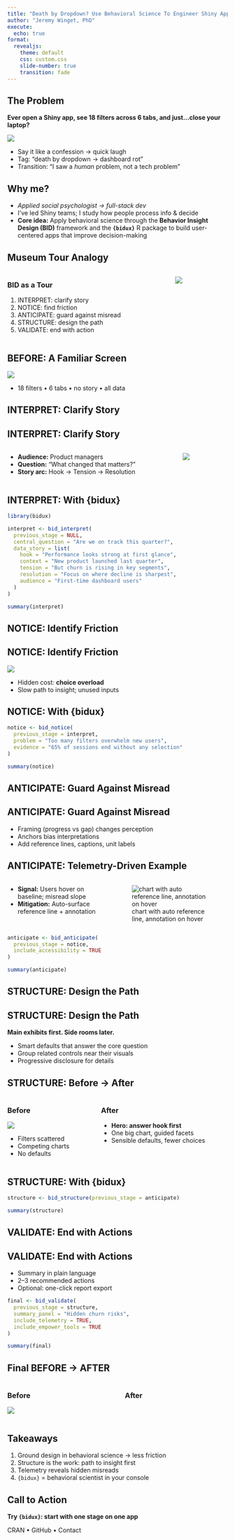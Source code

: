 ```yaml
---
title: "Death by Dropdown? Use Behavioral Science To Engineer Shiny Apps Instead"
author: "Jeremy Winget, PhD"
execute:
  echo: true
format:
  revealjs:
    theme: default
    css: custom.css
    slide-number: true
    transition: fade
---
```


## The Problem {.center background-color="#4682b4"}

::: {.large}
**Ever open a Shiny app, see 18 filters across 6 tabs, and just...close your laptop?**
:::

::: {.fragment}
![](https://media0.giphy.com/media/v1.Y2lkPTc5MGI3NjExNGMxamprcTF2OWgzc2YxeXp0dndlbHNkdHN0NjJhd2JwcWJsbXJncCZlcD12MV9pbnRlcm5hbF9naWZfYnlfaWQmY3Q9Zw/kHU8W94VS329y/giphy.gif)
:::

::: {.notes}
- Say it like a confession → quick laugh
- Tag: "death by dropdown → dashboard rot"
- Transition: "I saw a *human* problem, not a tech problem"
:::

## Why me?

- *Applied social psychologist → full-stack dev*
- I've led Shiny teams; I study how people process info & decide
- **Core idea:** Apply behavioral science through the **Behavior Insight Design (BID)** framework and the **`{bidux}`** R package to build user-centered apps that improve decision-making

## Museum Tour Analogy

:::: {.columns}
::: {.column}
### BID as a Tour

1. INTERPRET: clarify story
2. NOTICE: find friction
3. ANTICIPATE: guard against misread
4. STRUCTURE: design the path
5. VALIDATE: end with action
:::

::: {.column}
![](img/bid-framework.png)

<!-- ![placeholder for museum/path]() -->
:::
::::

## BEFORE: A Familiar Screen

![](img/before-overload.png)

- 18 filters • 6 tabs • no story • all data

## INTERPRET: Clarify Story {background-color="#4682b4"}

<!-- ![placeholder for museum analogy]() -->

## INTERPRET: Clarify Story

:::: {.columns}
::: {.column}
- **Audience:** Product managers
- **Question:** "What changed that matters?"
- **Story arc:** Hook → Tension → Resolution
:::

::: {.column}
![](img/interpret-story.png)
<!-- keep image above? could use it to help build intuition for why this is important; this function forces you to think through the difference audiences you have; and if you don't know, that is a good time to have a conversation with your client/end users -->
:::
::::

## INTERPRET: With {bidux}

```r
library(bidux)

interpret <- bid_interpret(
  previous_stage = NULL,
  central_question = "Are we on track this quarter?",
  data_story = list(
    hook = "Performance looks strong at first glance",
    context = "New product launched last quarter",
    tension = "But churn is rising in key segments",
    resolution = "Focus on where decline is sharpest",
    audience = "First-time dashboard users"
  )
)

summary(interpret)
```

## NOTICE: Identify Friction {background-color="#4682b4"}

<!-- ![placeholder for museum analogy]() -->

## NOTICE: Identify Friction

![](img/notice-markup.png)

- Hidden cost: **choice overload**
- Slow path to insight; unused inputs

## NOTICE: With {bidux}

```r
notice <- bid_notice(
  previous_stage = interpret,
  problem = "Too many filters overwhelm new users",
  evidence = "65% of sessions end without any selection"
)

summary(notice)
```

## ANTICIPATE: Guard Against Misread {background-color="#4682b4"}

<!-- ![placeholder for museum analogy]() -->

## ANTICIPATE: Guard Against Misread

<!-- ![framing toggle: "Progress to Goal" vs "Gap to Goal"](img/framing-toggle.png) -->

- Framing (progress vs gap) changes perception
- Anchors bias interpretations
- Add reference lines, captions, unit labels

## ANTICIPATE: Telemetry-Driven Example

:::: {.columns}
::: {.column}
- **Signal:** Users hover on baseline; misread slope
- **Mitigation:** Auto-surface reference line + annotation
:::

::: {.column}
![chart with auto reference line, annotation on hover](img/telemetry-insight.png)
:::
::::

```r
anticipate <- bid_anticipate(
  previous_stage = notice,
  include_accessibility = TRUE
)

summary(anticipate)
```

## STRUCTURE: Design the Path {background-color="#4682b4"}

<!-- ![placeholder for museum analogy]() -->

## STRUCTURE: Design the Path

::: {.large}
**Main exhibits first. Side rooms later.**
:::

<!-- ![placeholder for suggestions from notice/interpret]() -->

- Smart defaults that answer the core question
- Group related controls near their visuals
- Progressive disclosure for details

## STRUCTURE: Before → After

:::: {.columns}
::: {.column}
### Before

![](img/before-overload.png)

- Filters scattered
- Competing charts
- No defaults
:::

::: {.column}
### After

<!-- ![placeholder for suggestions from notice]() -->

- **Hero: answer hook first**
- One big chart, guided facets
- Sensible defaults, fewer choices
:::
::::

## STRUCTURE: With {bidux}

```r
structure <- bid_structure(previous_stage = anticipate)

summary(structure)
```

## VALIDATE: End with Actions {background-color="#4682b4"}

<!-- ![placeholder for museum analogy]() -->

## VALIDATE: End with Actions

<!-- ![action panel: "What this means" + 2–3 next steps](img/validate-actions.png) -->

- Summary in plain language
- 2–3 recommended actions
- Optional: one-click report export

```r
final <- bid_validate(
  previous_stage = structure,
  summary_panel = "Hidden churn risks",
  include_telemetry = TRUE,
  include_empower_tools = TRUE
)

summary(final)
```

## Final BEFORE → AFTER

:::: {.columns}
::: {.column}
### Before

![](img/before-overload.png)
:::

::: {.column}
### After

<!-- ![placeholder for suggestions from validate]() -->
:::
::::

## Takeaways

1. Ground design in behavioral science → less friction
2. Structure is the work: path to insight first
3. Telemetry reveals hidden misreads
4. `{bidux}` = behavioral scientist in your console

## Call to Action

**Try `{bidux}`: start with one stage on one app**

CRAN • GitHub • Contact

<!-- ![qr placeholder](img/qr.png) -->

